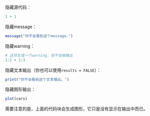 隐藏源代码：

```{r, echo=FALSE}
1 + 1
```

隐藏message：

```{r, message=FALSE}
message("你不会看到这个message.")
```

隐藏warning：

```{r, warning=FALSE}
# 这将生成一个warning，但不会被输出
1:2 + 1:3
```

隐藏文本输出（你也可以使用`results = FALSE`）：

```{r, results='hide'}
print("你不会看到这个文本输出。")
```

隐藏图形输出：

```{r, fig.show='hide'}
plot(cars)
```

需要注意的是，上面的代码块会生成图形，它只是没有显示在输出中而已。

